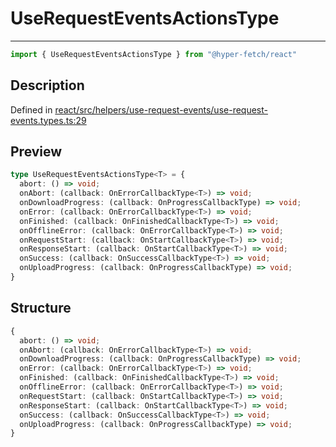 

# UseRequestEventsActionsType

<div class="api-docs__separator" data-reactroot="">

---

</div><div class="api-docs__import" data-reactroot="">

```ts
import { UseRequestEventsActionsType } from "@hyper-fetch/react"
```

</div><div class="api-docs__section">

## Description

</div><div class="api-docs__description"><span class="api-docs__do-not-parse">



</span></div><p class="api-docs__definition">

Defined in [react/src/helpers/use-request-events/use-request-events.types.ts:29](https://github.com/BetterTyped/hyper-fetch/blob/c44d728f/packages/react/src/helpers/use-request-events/use-request-events.types.ts#L29)

</p><div class="api-docs__section">

## Preview

</div><div class="api-docs__preview type">

```ts
type UseRequestEventsActionsType<T> = {
  abort: () => void; 
  onAbort: (callback: OnErrorCallbackType<T>) => void; 
  onDownloadProgress: (callback: OnProgressCallbackType) => void; 
  onError: (callback: OnErrorCallbackType<T>) => void; 
  onFinished: (callback: OnFinishedCallbackType<T>) => void; 
  onOfflineError: (callback: OnErrorCallbackType<T>) => void; 
  onRequestStart: (callback: OnStartCallbackType<T>) => void; 
  onResponseStart: (callback: OnStartCallbackType<T>) => void; 
  onSuccess: (callback: OnSuccessCallbackType<T>) => void; 
  onUploadProgress: (callback: OnProgressCallbackType) => void; 
}
```

</div><div class="api-docs__section">

## Structure

</div><div class="api-docs__returns">

```ts
{
  abort: () => void;
  onAbort: (callback: OnErrorCallbackType<T>) => void;
  onDownloadProgress: (callback: OnProgressCallbackType) => void;
  onError: (callback: OnErrorCallbackType<T>) => void;
  onFinished: (callback: OnFinishedCallbackType<T>) => void;
  onOfflineError: (callback: OnErrorCallbackType<T>) => void;
  onRequestStart: (callback: OnStartCallbackType<T>) => void;
  onResponseStart: (callback: OnStartCallbackType<T>) => void;
  onSuccess: (callback: OnSuccessCallbackType<T>) => void;
  onUploadProgress: (callback: OnProgressCallbackType) => void;
}
```

</div>